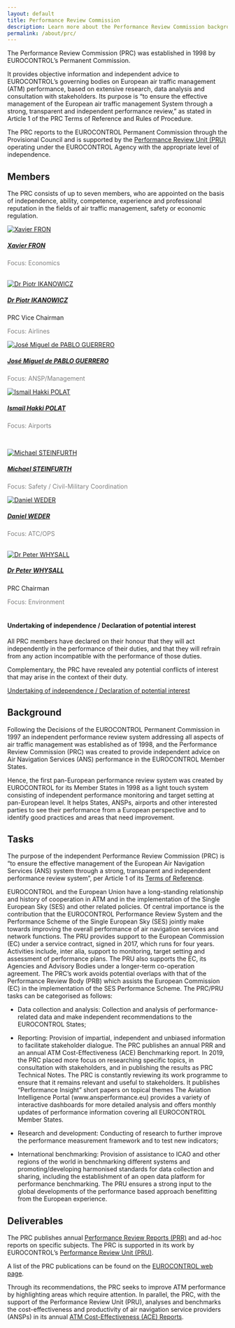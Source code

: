 ```yaml
---
layout: default
title: Performance Review Commission
description: Learn more about the Performance Review Commission background, tasks and deliverables.
permalink: /about/prc/
---
```

The Performance Review Commission (PRC) was established in 1998 by EUROCONTROL’s Permanent Commission.

It provides objective information and independent advice to EUROCONTROL’s governing bodies on European air traffic management (ATM) performance, based on extensive research, data analysis and consultation with stakeholders. Its purpose is "to ensure the effective management of the European air traffic management System through a strong, transparent and independent performance review," as stated in Article 1 of the PRC Terms of Reference and Rules of Procedure.

The PRC reports to the EUROCONTROL Permanent Commission through the Provisional Council and is supported by the [Performance Review Unit (PRU)](/about/us/) operating under the EUROCONTROL Agency with the appropriate level of independence.

## Members
The PRC consists of up to seven members, who are appointed on the basis of independence, ability, competence, experience and professional reputation in the fields of air traffic management, safety or economic regulation.

<!-- cards with PRC Members -->
<div class="container">
<div class="row">
<div class="card-deck">

<!--
<div class="card">
 <a href="/about/prc_XF"><img class="card-img-top" src="/images/prc/prc_XF.jpg" alt="Xavier FRON">
  <div class="card-body"><h5 class="card-title">Xavier FRON</h5></a><p class="card-text" style="color:grey">Focus: Economics</p><br>
  <p class="card-text" style="color:grey">Focus: Economics</p>
  [Undertaking of independence](/about/prc/#undertaking-of-independence-declaration-of-potential-interest-1)
  </div></div>
-->

<div class="card">
 <a href="/about/prc_XF"><img class="card-img-top" src="/images/prc/prc_XF.jpg" alt="Xavier FRON">
  <div class="card-body"><h5 class="card-title">Xavier FRON</h5></a><p class="card-text" style="color:grey">Focus: Economics</p><br>
  </div></div>

<div class="card">
 <a href="/about/prc_PI"><img class="card-img-top" src="/images/prc/prc_PI.jpg" alt="Dr Piotr IKANOWICZ">
  <div class="card-body"><h5 class="card-title">Dr Piotr IKANOWICZ</h5></a><p class="card-text">PRC Vice Chairman</p><p class="card-text" style="color:grey">Focus: Airlines</p>
  </div></div>

<div class="card">
  <a href="/about/prc_JPG"><img class="card-img-top" src="/images/prc/prc_JM.jpg" alt="José Miguel de PABLO GUERRERO">
  <div class="card-body"><h5 class="card-title">José Miguel de PABLO GUERRERO</h5></a><p class="card-text" style="color:grey">Focus: ANSP/Management</p>
  </div></div> 

<div class="card">
  <a href="/about/prc_IP"><img class="card-img-top" src="/images/prc/prc_IP.jpg" alt="Ismail Hakki POLAT ">
  <div class="card-body"><h5 class="card-title">Ismail Hakki POLAT</h5></a><p class="card-text" style="color:grey">Focus: Airports</p><br>
</div></div>

</div>
</div>
</div> 

<div class="container">
<div class="row">
<div class="card-deck">

 <a href="/about/prc_MS"><div class="card">
  <img class="card-img-top" src="/images/prc/prc_MS.jpg" alt="Michael STEINFURTH">
  <div class="card-body"><h5 class="card-title">Michael STEINFURTH</h5></a><p class="card-text" style="color:grey">Focus: Safety / Civil-Military Coordination</p>
  </div></div> 

  <div class="card">
  <a href="/about/prc_DW"><img class="card-img-top" src="/images/prc/prc_DW.jpg" alt="Daniel WEDER ">
  <div class="card-body"><h5 class="card-title">Daniel WEDER </h5></a><p class="card-text" style="color:grey">Focus: ATC/OPS</p><br>
  </div></div>

<div class="card">
  <a href="/about/prc_PW"><img class="card-img-top" src="/images/prc/prc_PW.jpg" alt="Dr Peter WHYSALL ">
  <div class="card-body"><h5 class="card-title">Dr Peter WHYSALL </h5></a><p class="card-text">PRC Chairman</p><p class="card-text" style="color:grey">Focus: Environment</p>
  </div></div>

<div class="card">
  <img class="card-img-top" src="" alt="">
  <div class="card-body"><h5 class="card-title"></h5><p class="card-text"></p>
  </div></div>

</div>
</div>
</div>

#### Undertaking of independence / Declaration of potential interest
All PRC members have declared on their honour that they will act independently in the performance of their duties, and that they will refrain from any action incompatible with the performance of those duties. 

Complementary, the PRC have revealed any potential conflicts of interest that may arise in the context of their duty.

<a href="/library/prc/2023_2025_PRC_UoI_DoI.pdf">Undertaking of independence / Declaration of potential interest</a> 

## Background
Following the Decisions of the EUROCONTROL Permanent Commission in 1997 an independent performance review system addressing all aspects of air traffic management was established as of 1998, and the Performance Review Commission (PRC) was created to provide independent advice on Air Navigation Services (ANS) performance in the EUROCONTROL Member States. 

Hence, the first pan-European performance review system was created by EUROCONTROL for its Member States in 1998 as a light touch system consisting of independent performance monitoring and target setting at pan-European level. It helps States, ANSPs, airports and other interested parties to see their performance from a European perspective and to identify good practices and areas that need improvement.  

## Tasks

The purpose of the independent Performance Review Commission (PRC) is “to ensure the effective management of the European Air Navigation Services (ANS) system through a strong, transparent and independent performance review system”, per Article 1 of its [Terms of Reference][prcterms]. 

EUROCONTROL and the European Union have a long-standing relationship and history of cooperation in ATM and in the implementation of the Single European Sky (SES) and other related policies. Of central importance is the contribution that the EUROCONTROL Performance Review System and the Performance Scheme of the Single European Sky (SES) jointly make towards improving the overall performance of air navigation services and network functions. The PRU provides support to the European Commission (EC) under a service contract, signed in 2017, which runs for four years. Activities include, inter alia, support to monitoring, target setting and assessment of performance plans. The PRU also supports the EC, its Agencies and Advisory Bodies under a longer-term co-operation agreement. 
The PRC’s work avoids potential overlaps with that of the Performance Review Body (PRB) which assists the European Commission (EC) in the implementation of the SES Performance Scheme. The PRC/PRU tasks can be categorised as follows:

*	Data collection and analysis: Collection and analysis of performance-related data and make independent recommendations to the EUROCONTROL 
States;

*	Reporting: Provision of impartial, independent and unbiased information to facilitate stakeholder dialogue. The PRC publishes an annual PRR and an annual ATM Cost-Effectiveness (ACE) Benchmarking report. In 2019, the PRC placed more focus on researching specific topics, in consultation with stakeholders, and in publishing the results as PRC Technical Notes. The PRC is constantly reviewing its work programme to ensure that it remains relevant and useful to stakeholders. It publishes “Performance Insight” short papers on topical themes 
The Aviation Intelligence Portal (www.ansperformance.eu) provides a variety of interactive dashboards for more detailed analysis and offers monthly updates of performance information covering all EUROCONTROL Member States. 

*	Research and development: Conducting of research to further improve the performance measurement framework and to test new indicators;

*	International benchmarking: Provision of assistance to ICAO and other regions of the world in benchmarking different systems and promoting/developing harmonised standards for data collection and sharing, including the establishment of an open data platform for performance benchmarking. The PRU ensures a strong input to the global developments of the performance based approach benefitting from the European experience.

## Deliverables

The PRC publishes annual [Performance Review Reports (PRR)](/publications/prc/prr/) and ad-hoc reports on specific subjects. The PRC is supported in its work by EUROCONTROL’s [Performance Review Unit (PRU)](/about/us/).

A list of the PRC publications can be found on the [EUROCONTROL web page][prcdeliverables].

Through its recommendations, the PRC seeks to improve ATM performance by highlighting areas which require attention. In parallel, the PRC, with the support of the Performance Review Unit (PRU), analyses and benchmarks the cost-effectiveness and productivity of air navigation service providers (ANSPs) in its annual [ATM Cost-Effectiveness (ACE) Reports](/economics/ace/).


[prcdeliverables]: https://www.eurocontrol.int/air-navigation-services-performance-review#deliverables "PRC Deliverables"
[prcterms]: https://www.eurocontrol.int/publication/performance-review-commission-terms-reference-and-rules-procedure "PRC Terms of Reference and Rules of Procedure"